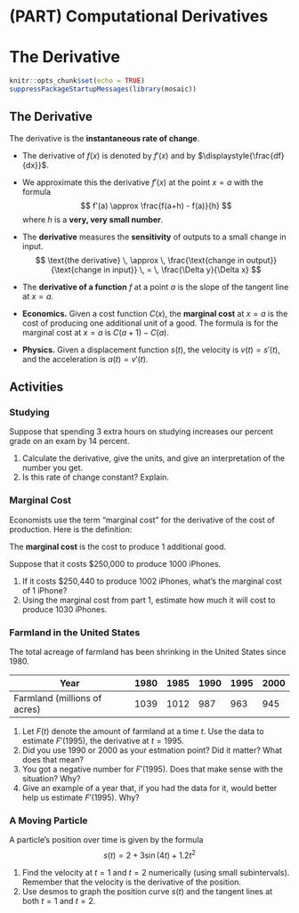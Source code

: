 # (PART) Computational Derivatives {-}

# The Derivative


```r
knitr::opts_chunk$set(echo = TRUE)
suppressPackageStartupMessages(library(mosaic))
```

## The Derivative

The derivative is the **instantaneous rate of change**. 

* The derivative of $f(x)$ is denoted by $f'(x)$ and by $\displaystyle{\frac{df}{dx}}$.
* We approximate this the derivative $f'(x)$ at the point $x=a$ with the formula
$$
 f'(a)  \approx \frac{f(a+h) - f(a)}{h} 
$$
where $h$ is a **very, very small number**.
* The **derivative** measures the **sensitivity** of outputs to a small change in input. 
$$
\text{the derivative} \, \approx \, \frac{\text{change in output}}{\text{change in input}} \, = \, \frac{\Delta y}{\Delta x}
$$

* The **derivative of a function** $f$ at a point $a$ is the slope of the tangent line at $x=a$.

* **Economics.** Given a cost function $C(x)$, the **marginal cost** at $x=a$ is the cost of producing one additional unit of a good. The formula is for the marginal cost at $x=a$ is $C(a+1)-C(a)$.

* **Physics.** Given a displacement function $s(t)$, the velocity is $v(t) = s'(t)$, and the acceleration is $a(t)=v'(t)$.

<!-- 
We have two notations for the derivative of $f(x)$ at $x=c$:
$$
f'(c) \qquad \mbox{and} \qquad \frac{df}{dx}(c)
$$
-->

## Activities

### Studying

Suppose that spending 3 extra hours on studying increases our percent grade on an exam by 14 percent. 

1. Calculate the derivative, give the units, and give an interpretation of the number you get. 
2. Is this rate of change constant? Explain.

### Marginal Cost

Economists use the term "marginal cost" for the derivative of the cost of production. Here is the definition: 

\bigskip

The **marginal cost** is the cost to produce 1 additional good. 

\bigskip

Suppose that it costs \$250,000 to produce 1000 iPhones. 

1. If it costs \$250,440 to produce 1002 iPhones, what's the marginal cost of 1 iPhone?
2. Using the marginal cost from part 1, estimate how much it will cost to produce 1030 iPhones.


### Farmland in the United States

The total acreage of farmland has been shrinking in the United States since 1980.


Year | 1980 | 1985 | 1990 | 1995 | 2000 
----------------------------|------|------|------|------|------
Farmland (millions of acres) | 1039 | 1012 | 987  | 963  | 945 


1. Let $F(t)$ denote the amount of farmland at a time $t$. Use the data to estimate $F'(1995)$, the derivative at $t=1995$.
2. Did you use 1990 or 2000 as your estmation point? Did it matter? What does that mean? 
3. You got a negative number for $F'(1995)$. Does that make sense with the situation? Why?
4. Give an example of a year that, if you had the data for it, would better help us estimate $F'(1995)$.  Why? 


### A Moving Particle

A particle's position over time is given by the formula 
$$
s(t)=2+3\sin(4t)+1.2t^2
$$

1. Find the velocity at $t=1$ and $t=2$ numerically (using small subintervals). Remember that the velocity is the derivative of the position.
2. Use desmos to graph the position curve $s(t)$ and the tangent lines at both  $t=1$ and $t=2$.

<!--
## Solutions

### Studying

Suppose that spending 3 extra hours on studying increases our percent grade on an exam by 14 percent. 

1. The derivative is $\frac{14}{3} = 4.67$ percent per hour. The interpretation: for every hour that you spend studying, your grade increases by $4.67\%$.
2. This rate of change is not constant. After studying for a while, you reach "burn out", or perhaps you run out of new material to master. In addition, your grade tops out at 100\%, so we cannot increase forever.

### Marginal Cost



1. The marginal cost is
$$ 
\frac{250,440 - 250,000}{102-100}=\frac{440}{2} =220 \mbox{ dollars per phone}
$$


2. I estimate that the cost of making 1030 phones is
$$
250,000 + 200 \cdot 30 = 256,600.
$$


### Farmland in the United States




1. When estimating the derivative, we need to "stay local" in order to get the most reliable estimate. There are three equally good choices here:
$$
\begin{array}{rcl}
f'(1995) &\approx& \frac{f(2000)-f(1995)}{2000-1995}=\frac{945-963}{5} = - \frac{18}{5} = -3.6 \\
f'(1995) &\approx& \frac{f(1995)-f(1990)}{1995-1990}=\frac{963-987}{5} = - \frac{24}{5} = -4.8 \\
f'(1995) &\approx& \frac{f(2000)-f(1990)}{2000-1990}=\frac{945-987}{10} = - \frac{42}{10} = -4.2 \\
\end{array}
$$

2. Any of the three estimates are good answers. Since we are estimating there isn't a "right answer." All three stay close to 1995, so each one is good. 
3. We got a negative number because the acreage is decreasing. 
4. If we had the data for 1994 or 1996, using these values would give us a better estimate. Using smaller and smaller intervals will give us a more accurate estimation. (But we cannot tell up front how "small" we need to be to get the accurracy we desire.)


### A Moving Particle

1. Using desmos, we know that
$$
s'(1) \approx \frac{s(1+h)-s(1)}{h} \approx -5.44
$$
when $0 < h < 0.00001$. Similarly, we have
$$
s'(1) \approx \frac{s(2+h)-s(2)}{h} \approx 5.03
$$
when $0 < h < 0.00001$.

2. Here are the commands to plot the curve and the two tangent lines.

$$
\begin{array}{l}
s\left(t\right)=2+3\sin(4t)+1.2t^{2} \\
\\
y = -5.44(t-1) + s(1) \\
\\
y = 5.03(t-2) + s(2) \\
\end{array}
$$


-->